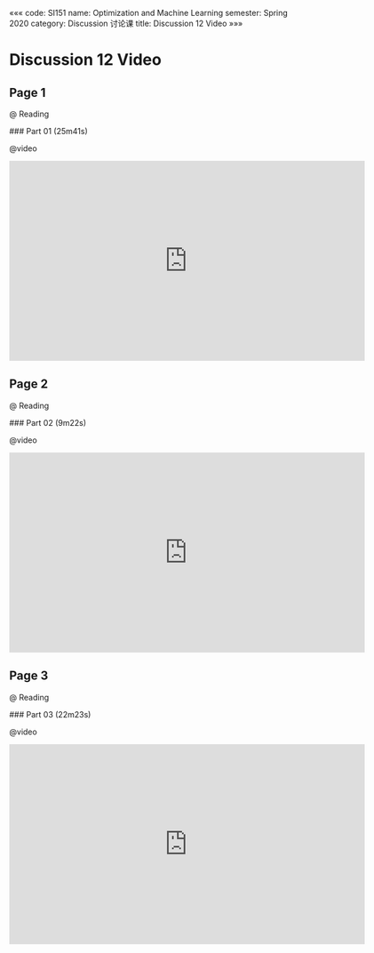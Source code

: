 «««
code: SI151
name: Optimization and Machine Learning
semester: Spring 2020
category: Discussion 讨论课
title: Discussion 12 Video
»»»

# Discussion 12 Video

## Page 1

@ Reading

<div class="markdown-body">
### Part 01 (25m41s)
</div>

@video

<iframe src="https://watchsb.com/e/iwnn9z9eldxy.html" frameborder=0 marginwidth=0 marginheight=0 scrolling=no width=640 height=360 allowfullscreen></iframe>


## Page 2

@ Reading

<div class="markdown-body">
### Part 02 (9m22s)
</div>

@video

<iframe src="https://watchsb.com/e/eq8t5t3okm4a.html" frameborder=0 marginwidth=0 marginheight=0 scrolling=no width=640 height=360 allowfullscreen></iframe>


## Page 3

@ Reading

<div class="markdown-body">
### Part 03 (22m23s)
</div>

@video

<iframe src="https://watchsb.com/e/iz3izn6ezunc.html" frameborder=0 marginwidth=0 marginheight=0 scrolling=no width=640 height=360 allowfullscreen></iframe>


